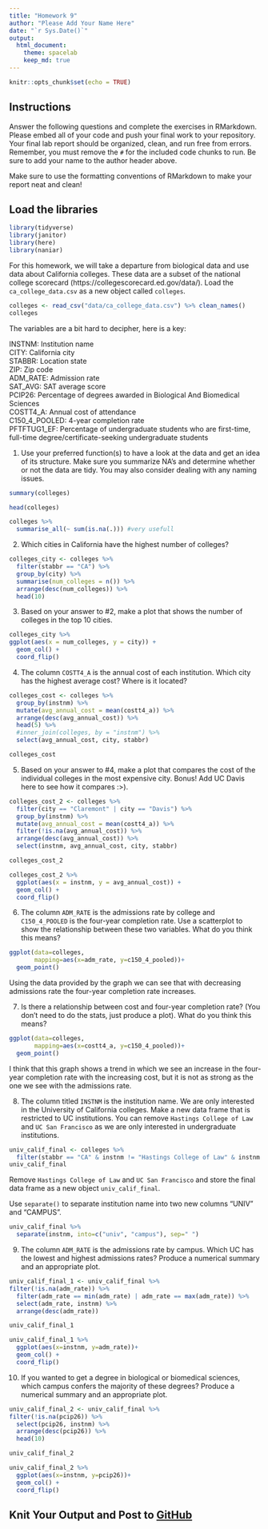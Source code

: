 ```yaml
---
title: "Homework 9"
author: "Please Add Your Name Here"
date: "`r Sys.Date()`"
output:
  html_document: 
    theme: spacelab
    keep_md: true
---
```


```r
knitr::opts_chunk$set(echo = TRUE)
```

## Instructions
Answer the following questions and complete the exercises in RMarkdown. Please embed all of your code and push your final work to your repository. Your final lab report should be organized, clean, and run free from errors. Remember, you must remove the `#` for the included code chunks to run. Be sure to add your name to the author header above.  

Make sure to use the formatting conventions of RMarkdown to make your report neat and clean!  

## Load the libraries
```r
library(tidyverse)
library(janitor)
library(here)
library(naniar)
``` 

For this homework, we will take a departure from biological data and use data about California colleges. These data are a subset of the national college scorecard (https://collegescorecard.ed.gov/data/). Load the `ca_college_data.csv` as a new object called `colleges`.
```r
colleges <- read_csv("data/ca_college_data.csv") %>% clean_names()
colleges
```

The variables are a bit hard to decipher, here is a key:  

INSTNM: Institution name  
CITY: California city  
STABBR: Location state  
ZIP: Zip code  
ADM_RATE: Admission rate  
SAT_AVG: SAT average score  
PCIP26: Percentage of degrees awarded in Biological And Biomedical Sciences  
COSTT4_A: Annual cost of attendance  
C150_4_POOLED: 4-year completion rate  
PFTFTUG1_EF: Percentage of undergraduate students who are first-time, full-time degree/certificate-seeking undergraduate students  

1. Use your preferred function(s) to have a look at the data and get an idea of its structure. Make sure you summarize NA's and determine whether or not the data are tidy. You may also consider dealing with any naming issues.
```r
summary(colleges)
```

```r
head(colleges)
```

```r
colleges %>%
  summarise_all(~ sum(is.na(.))) #very usefull 
```


2. Which cities in California have the highest number of colleges?


```r
colleges_city <- colleges %>%
  filter(stabbr == "CA") %>%
  group_by(city) %>%
  summarise(num_colleges = n()) %>%
  arrange(desc(num_colleges)) %>%
  head(10)
```

3. Based on your answer to #2, make a plot that shows the number of colleges in the top 10 cities.
```r
colleges_city %>%
ggplot(aes(x = num_colleges, y = city)) +
  geom_col() +
  coord_flip()
```

4. The column `COSTT4_A` is the annual cost of each institution. Which city has the highest average cost? Where is it located?

```r
colleges_cost <- colleges %>%
  group_by(instnm) %>%
  mutate(avg_annual_cost = mean(costt4_a)) %>%
  arrange(desc(avg_annual_cost)) %>%
  head(5) %>%
  #inner_join(colleges, by = "instnm") %>%
  select(avg_annual_cost, city, stabbr)

colleges_cost
```

5. Based on your answer to #4, make a plot that compares the cost of the individual colleges in the most expensive city. Bonus! Add UC Davis here to see how it compares :>).
```r
colleges_cost_2 <- colleges %>%
  filter(city == "Claremont" | city == "Davis") %>%
  group_by(instnm) %>%
  mutate(avg_annual_cost = mean(costt4_a)) %>%
  filter(!is.na(avg_annual_cost)) %>%
  arrange(desc(avg_annual_cost)) %>%
  select(instnm, avg_annual_cost, city, stabbr)

colleges_cost_2
```
```r
colleges_cost_2 %>%
  ggplot(aes(x = instnm, y = avg_annual_cost)) +
  geom_col() +
  coord_flip()
```


6. The column `ADM_RATE` is the admissions rate by college and `C150_4_POOLED` is the four-year completion rate. Use a scatterplot to show the relationship between these two variables. What do you think this means?
```r
ggplot(data=colleges,
       mapping=aes(x=adm_rate, y=c150_4_pooled))+ 
  geom_point() 
```

Using the data provided by the graph we can see that with decreasing admissions rate the four-year completion rate increases.  

7. Is there a relationship between cost and four-year completion rate? (You don't need to do the stats, just produce a plot). What do you think this means?
```r
ggplot(data=colleges,
       mapping=aes(x=costt4_a, y=c150_4_pooled))+ 
  geom_point() 
```

I think that this graph shows a trend in which we see an increase in the four-year completion rate with the increasing cost, but it is not as strong as the one we see with the admissions rate. 

8. The column titled `INSTNM` is the institution name. We are only interested in the University of California colleges. Make a new data frame that is restricted to UC institutions. You can remove `Hastings College of Law` and `UC San Francisco` as we are only interested in undergraduate institutions.
```r
univ_calif_final <- colleges %>%
  filter(stabbr == "CA" & instnm != "Hastings College of Law" & instnm != "UC San Francisco")
univ_calif_final
```

Remove `Hastings College of Law` and `UC San Francisco` and store the final data frame as a new object `univ_calif_final`.

Use `separate()` to separate institution name into two new columns "UNIV" and "CAMPUS".
```r
univ_calif_final %>%
  separate(instnm, into=c("univ", "campus"), sep=" ")
```

9. The column `ADM_RATE` is the admissions rate by campus. Which UC has the lowest and highest admissions rates? Produce a numerical summary and an appropriate plot.
```r
univ_calif_final_1 <- univ_calif_final %>%
filter(!is.na(adm_rate)) %>%
  filter(adm_rate == min(adm_rate) | adm_rate == max(adm_rate)) %>%
  select(adm_rate, instnm) %>%
  arrange(desc(adm_rate))

univ_calif_final_1
```
```r
univ_calif_final_1 %>%
  ggplot(aes(x=instnm, y=adm_rate))+
  geom_col() + 
  coord_flip()
```


10. If you wanted to get a degree in biological or biomedical sciences, which campus confers the majority of these degrees? Produce a numerical summary and an appropriate plot.
```r
univ_calif_final_2 <- univ_calif_final %>%
filter(!is.na(pcip26)) %>%
  select(pcip26, instnm) %>%
  arrange(desc(pcip26)) %>%
  head(10)

univ_calif_final_2

```

```r
univ_calif_final_2 %>%
  ggplot(aes(x=instnm, y=pcip26))+
  geom_col() + 
  coord_flip()
```










## Knit Your Output and Post to [GitHub](https://github.com/FRS417-DataScienceBiologists)